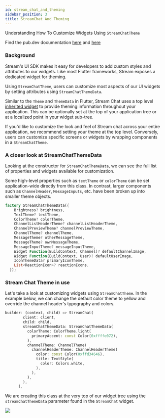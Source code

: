 ```yaml
---
id: stream_chat_and_theming
sidebar_position: 3
title: StreamChat And Theming
---
```


Understanding How To Customize Widgets Using `StreamChatTheme`

Find the pub.dev documentation [here](https://pub.dev/documentation/stream_chat_flutter/latest/stream_chat_flutter/StreamChatTheme-class.html) and [here](https://pub.dev/documentation/stream_chat_flutter/latest/stream_chat_flutter/StreamChatThemeData-class.html)

### Background

Stream's UI SDK makes it easy for developers to add custom styles and attributes to our widgets. Like most Flutter frameworks, Stream exposes a dedicated widget for theming.

Using `StreamChatTheme`, users can customize most aspects of our UI widgets by setting attributes using `StreamChatThemeData`.

Similar to the `Theme` and `ThemeData` in Flutter, Stream Chat uses a top level [inherited widget](https://api.flutter.dev/flutter/widgets/InheritedWidget-class.html) to provide theming information throughout your application. This can be optionally set at the top of your application tree or at a localized point in your widget sub-tree.

If you'd like to customize the look and feel of Stream chat across your entire application, we recommend setting your theme at the top level. Conversely, users can customize specific screens or widgets by wrapping components in a `StreamChatTheme`.

### A closer look at StreamChatThemeData 

Looking at the constructor for `StreamChatThemeData`, we can see the full list of properties and widgets available for customization.

Some high-level properties such as `textTheme` or `colorTheme` can be set application-wide directly from this class. In contrast, larger components such as `ChannelHeader`, `MessageInputs`, etc. have been broken up into smaller theme objects.

```dart
factory StreamChatThemeData({ 
    Brightness? brightness,
    TextTheme? textTheme,
    ColorTheme? colorTheme,
    ChannelListHeaderTheme? channelListHeaderTheme,
    ChannelPreviewTheme? channelPreviewTheme,
    ChannelTheme? channelTheme,
    MessageTheme? otherMessageTheme,
    MessageTheme? ownMessageTheme,
    MessageInputTheme? messageInputTheme,
    Widget Function(BuildContext, Channel)? defaultChannelImage,
    Widget Function(BuildContext, User)? defaultUserImage,
    IconThemeData? primaryIconTheme,
    List<ReactionIcon>? reactionIcons,
  }); 
```

### Stream Chat Theme in use

Let's take a look at customizing widgets using `StreamChatTheme`. In the example below, we can change the default color theme to yellow and override the channel header's typography and colors.

```dart
builder: (context, child) => StreamChat( 
        client: client, 
        child: child, 
        streamChatThemeData: StreamChatThemeData( 
          colorTheme: ColorTheme.light( 
            primaryAccent: const Color(0xffffe072), 
          ), 
          channelTheme: ChannelTheme( 
            channelHeaderTheme: ChannelHeaderTheme( 
              color: const Color(0xffd34646), 
              title: TextStyle( 
                color: Colors.white, 
              ), 
            ), 
          ), 
        ), 
      ),
```

We are creating this class at the very top of our widget tree using the `streamChatThemeData` parameter found in the `StreamChat` widget.

![](../assets/using_theme.jpg)
